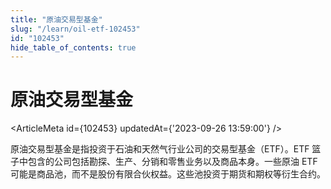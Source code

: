 ```yaml
---
title: "原油交易型基金"
slug: "/learn/oil-etf-102453"
id: "102453"
hide_table_of_contents: true
---
```



# 原油交易型基金

<ArticleMeta id={102453} updatedAt={'2023-09-26 13:59:00'} />
<div className='border-solid border-b border-t-0 my-4 border-[var(--ifm-color-gray-300)]' />

原油交易型基金是指投资于石油和天然气行业公司的交易型基金（ETF）。ETF 篮子中包含的公司包括勘探、生产、分销和零售业务以及商品本身。一些原油 ETF 可能是商品池，而不是股份有限合伙权益。这些池投资于期货和期权等衍生合约。
